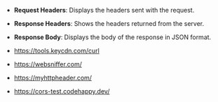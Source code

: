 
<Head>
  <title>Request Inspector Tool</title>
  <meta
    name="description"
    content="A tool to inspect request and response headers and body for a given URL."
  />
</Head>
<RequestInspector />

- **Request Headers**: Displays the headers sent with the request.
- **Response Headers**: Shows the headers returned from the server.
- **Response Body**: Displays the body of the response in JSON format.

- https://tools.keycdn.com/curl
- https://websniffer.com/
- https://myhttpheader.com/
- https://cors-test.codehappy.dev/
